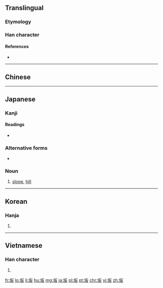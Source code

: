 {{also|阪|坡}}
==Translingual==

===Etymology===
{{Han simp|阪|f=阝|t=土}}

{{Han compound|土|t1=mound|反|ls=psc|c1=s|c2=p}}

===Han character===
{{Han char|rn=32|rad=土|as=04|sn=7|four=|canj=GHE|ids=⿰土反}}

====References====
* {{Han ref|kx=0224.260|dkj=04910|dj=0459.140|hdz=10423.090|uh=5742|ud=22338}}

----

==Chinese==
{{zh-see|阪|v}}

----

==Japanese==

===Kanji===
{{ja-kanji|grade=3|rs=土04}}

====Readings====
* {{ja-readings|goon=[[べん]] (ben), [[ほん]] (hon)|kanon=[[はん]] (han)|kanyoon=[[ばん]] (ban)|kun=[[さか]] (saka)}}

===Alternative forms===
{{ja-kanjitab|さか|yomi=k}}
* {{l|ja|阪}}

===Noun===
{{ja-noun|さか}} 

# [[slope]], [[hill]]

----

==Korean==

===Hanja===
{{ko-hanja|hangeul=판|rv=pan|mr=p'an}}

# {{defn|lang=ko|sort=土04}}

----

==Vietnamese==

===Han character===
{{vi-hantu|[[phẳng]]|rs=土04}}

# {{defn|lang=vi|sort=土04}}

[[fr:坂]]
[[lo:坂]]
[[li:坂]]
[[hu:坂]]
[[mg:坂]]
[[ja:坂]]
[[pl:坂]]
[[pt:坂]]
[[chr:坂]]
[[vi:坂]]
[[zh:坂]]